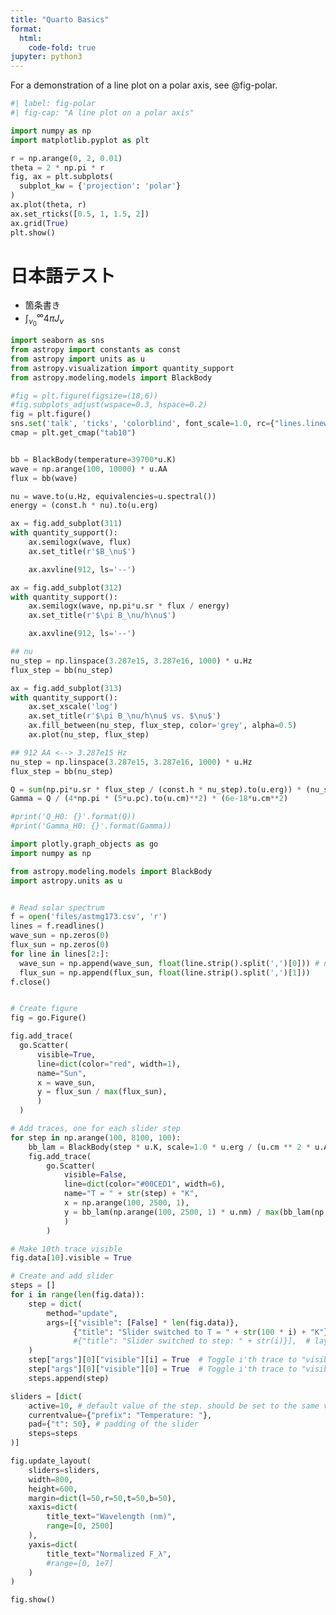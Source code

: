 ```yaml
---
title: "Quarto Basics"
format:
  html:
    code-fold: true
jupyter: python3
---
```


For a demonstration of a line plot on a polar axis, see @fig-polar.

```python
#| label: fig-polar
#| fig-cap: "A line plot on a polar axis"

import numpy as np
import matplotlib.pyplot as plt

r = np.arange(0, 2, 0.01)
theta = 2 * np.pi * r
fig, ax = plt.subplots(
  subplot_kw = {'projection': 'polar'} 
)
ax.plot(theta, r)
ax.set_rticks([0.5, 1, 1.5, 2])
ax.grid(True)
plt.show()
```

# 日本語テスト
- 箇条書き
- $\displaystyle \int_{\nu_0}^\infty 4\pi J_\nu$


```python

import seaborn as sns
from astropy import constants as const
from astropy import units as u
from astropy.visualization import quantity_support
from astropy.modeling.models import BlackBody

#fig = plt.figure(figsize=(18,6))
#fig.subplots_adjust(wspace=0.3, hspace=0.2)
fig = plt.figure()
sns.set('talk', 'ticks', 'colorblind', font_scale=1.0, rc={"lines.linewidth": 1.5, 'grid.linestyle': '--'})
cmap = plt.get_cmap("tab10")


bb = BlackBody(temperature=39700*u.K)
wave = np.arange(100, 10000) * u.AA
flux = bb(wave)

nu = wave.to(u.Hz, equivalencies=u.spectral())
energy = (const.h * nu).to(u.erg)

ax = fig.add_subplot(311)
with quantity_support():
    ax.semilogx(wave, flux)
    ax.set_title(r'$B_\nu$')

    ax.axvline(912, ls='--')

ax = fig.add_subplot(312)
with quantity_support():
    ax.semilogx(wave, np.pi*u.sr * flux / energy)
    ax.set_title(r'$\pi B_\nu/h\nu$')

    ax.axvline(912, ls='--')

## nu
nu_step = np.linspace(3.287e15, 3.287e16, 1000) * u.Hz
flux_step = bb(nu_step)

ax = fig.add_subplot(313)
with quantity_support():
    ax.set_xscale('log')
    ax.set_title(r'$\pi B_\nu/h\nu$ vs. $\nu$')
    ax.fill_between(nu_step, flux_step, color='grey', alpha=0.5)
    ax.plot(nu_step, flux_step)

## 912 AA <--> 3.287e15 Hz
nu_step = np.linspace(3.287e15, 3.287e16, 1000) * u.Hz
flux_step = bb(nu_step)

Q = sum(np.pi*u.sr * flux_step / (const.h * nu_step).to(u.erg)) * (nu_step[1] - nu_step[0]) * (10. * (696340*u.km).to(u.cm))**2 * 4*np.pi # 10太陽半径を仮定
Gamma = Q / (4*np.pi * (5*u.pc).to(u.cm)**2) * (6e-18*u.cm**2)

#print('Q_H0: {}'.format(Q))
#print('Gamma_H0: {}'.format(Gamma))
```


```python
import plotly.graph_objects as go
import numpy as np

from astropy.modeling.models import BlackBody
import astropy.units as u


# Read solar spectrum
f = open('files/astmg173.csv', 'r')
lines = f.readlines()
wave_sun = np.zeros(0)
flux_sun = np.zeros(0)
for line in lines[2:]:
  wave_sun = np.append(wave_sun, float(line.strip().split(',')[0])) # nm
  flux_sun = np.append(flux_sun, float(line.strip().split(',')[1]))
f.close()


# Create figure
fig = go.Figure()

fig.add_trace(
  go.Scatter(
      visible=True,
      line=dict(color="red", width=1),
      name="Sun",
      x = wave_sun,
      y = flux_sun / max(flux_sun),
      )
  )

# Add traces, one for each slider step
for step in np.arange(100, 8100, 100):
    bb_lam = BlackBody(step * u.K, scale=1.0 * u.erg / (u.cm ** 2 * u.AA * u.s * u.sr))
    fig.add_trace(
        go.Scatter(
            visible=False,
            line=dict(color="#00CED1", width=6),
            name="T = " + str(step) + "K",
            x = np.arange(100, 2500, 1),
            y = bb_lam(np.arange(100, 2500, 1) * u.nm) / max(bb_lam(np.arange(100, 2500, 1) * u.nm))
            )
        )

# Make 10th trace visible
fig.data[10].visible = True

# Create and add slider
steps = []
for i in range(len(fig.data)):
    step = dict(
        method="update",
        args=[{"visible": [False] * len(fig.data)},
              {"title": "Slider switched to T = " + str(100 * i) + "K"}],  # layout attribute
              #{"title": "Slider switched to step: " + str(i)}],  # layout attribute
    )
    step["args"][0]["visible"][i] = True  # Toggle i'th trace to "visible"
    step["args"][0]["visible"][0] = True  # Toggle i'th trace to "visible"
    steps.append(step)

sliders = [dict(
    active=10, # default value of the step. should be set to the same value with the above "fig.data[X].visible = True"
    currentvalue={"prefix": "Temperature: "},
    pad={"t": 50}, # padding of the slider
    steps=steps
)]

fig.update_layout(
    sliders=sliders,
    width=800,
    height=600,
    margin=dict(l=50,r=50,t=50,b=50),
    xaxis=dict(
        title_text="Wavelength (nm)",
        range=[0, 2500]
    ),
    yaxis=dict(
        title_text="Normalized F_λ",
        #range=[0, 1e7]
    )
)

fig.show()
```